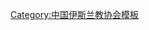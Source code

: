 {{Navbox
| name   = 中国伊斯兰教协会第四届委员会
| title  = [[中国伊斯兰教协会]]第四届委员会
| above  = 1980年4月－1987年3月
| bodyclass = hlist
| group1 = 主任
| list1  = [[张杰 (穆斯林社会活动家)|张　杰]]
| group2 = 副主任
| list2  = 
* [[白寿彝]]
* [[言木力哈|{{Box|言木力哈}}]]
* [[阿木提大毛拉]]
* [[安士伟]]
* [[马腾霭]]
* [[沈遐熙]]
* [[马松亭]]
* [[刘品一]]
* [[玉赛音阿吉|玉赛音]]
* [[马进成]]
* [[张秉铎]]
* [[马贤 (1929年)|马　贤]]
* [[艾买提·瓦吉地]]
| group3 = 秘书长
| list3  = [[杨润身]]
| group4 = 
| list4  = 
| group5 = 
| list5  = 
| group6 = 
| list6  = 
| below  = 标注：{{Box|任内逝世}}
}}<noinclude>
{{collapsible option}}
[[Category:中国伊斯兰教协会模板]]
</noinclude>